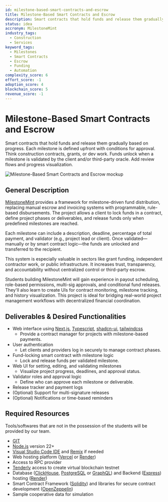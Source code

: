 ```yaml
---
id: milestone-based-smart-contracts-and-escrow
title: Milestone-Based Smart Contracts and Escrow
description: Smart contracts that hold funds and release them gradually based on progress. Each milestone is defined upfront with conditions for approval. Think construction contracts, grants, or dev work. Funds unlock when a milestone is validated by the client and/or third-party oracle. Add review flows and progress visualization.
status: idea
accronym: MilestoneMint
industry_tags:
  - Construction
  - Services
keyword_tags:
  - Milestones
  - Smart Contracts
  - Escrow
  - Funding
  - Automation
complexity_score: 6
effort_score: -1
adoption_score: 4
blockchain_score: 5
revenue_score: -1
---
```





# Milestone-Based Smart Contracts and Escrow

Smart contracts that hold funds and release them gradually based on progress. Each milestone is defined upfront with conditions for approval. Think construction contracts, grants, or dev work. Funds unlock when a milestone is validated by the client and/or third-party oracle. Add review flows and progress visualization.

![Milestone-Based Smart Contracts and Escrow mockup](/images/project/milestone-based-smart-contracts-and-escrow.jpg)

## General Description

[MilestoneMint](https://milestonemint.monark.io) provides a framework for milestone-driven fund distribution, replacing manual escrow and invoicing systems with programmable, rule-based disbursements. The project allows a client to lock funds in a contract, define project phases or deliverables, and release funds only when predefined milestones are reached.

Each milestone can include a description, deadline, percentage of total payment, and validator (e.g., project lead or client). Once validated—manually or by smart contract logic—the funds are unlocked and transferred to the recipient.

This system is especially valuable in sectors like grant funding, independent contractor work, or public infrastructure. It increases trust, transparency, and accountability without centralized control or third-party escrow.

Students building MilestoneMint will gain experience in payout scheduling, role-based permissions, multi-sig approvals, and conditional fund releases. They'll also learn to create UIs for contract monitoring, milestone tracking, and history visualization. This project is ideal for bridging real-world project management workflows with decentralized financial coordination.

## Deliverables & Desired Functionalities

- Web interface using [Next.js](https://nextjs.org/), [Typescript](https://www.typescriptlang.org/), [shadcn-ui](https://ui.shadcn.com/), [tailwindcss](https://tailwindcss.com/)
   - Provide a contract manager for projects with milestone-based payments.
- User authentication 
   - Let clients and providers log in securely to manage contract phases.
- Fund-locking smart contract with milestone logic
   - Lock and release funds per validated milestone.
- Web UI for setting, editing, and validating milestones
   - Visualize project progress, deadlines, and approval status.
- Validator roles and approval logic
   - Define who can approve each milestone or deliverable.
- Release tracker and payment logs
- (Optional) Support for multi-signature releases
- (Optional) Notifications or time-based reminders

## Required Resources

Tools/softwares that are not in the possession of the students will be provided by our team.

- [GIT](https://git-scm.com/)
- [Node.js](https://nodejs.org/) version 22+
- [Visual Studio Code IDE](https://code.visualstudio.com/) and [Remix](https://remix-project.org/) if needed
- Web hosting platform ([Vercel](https://vercel.com/) or [Render](https://render.com/))
- Access to RPC provider
- [Tenderly](https://tenderly.co/) access to create virtual blockchain testnet
- Database ([ClickHouse](https://clickhouse.com/), [PostgreSQL](https://www.postgresql.org/) or [GraphQL](https://graphql.org/)) and Backend ([Express](https://expressjs.com/)) hosting ([Render](https://render.com/))
- Smart Contract Framework ([Solidity](https://soliditylang.org/)) and libraries for secure contract development ([OpenZeppelin](https://www.openzeppelin.com/))
- Sample cooperative data for simulation